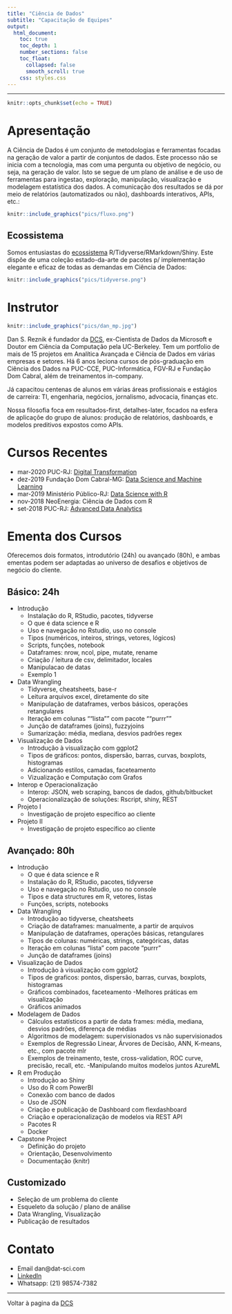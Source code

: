 ```yaml
---
title: "Ciência de Dados"
subtitle: "Capacitação de Equipes"
output:
  html_document:
    toc: true
    toc_depth: 1
    number_sections: false
    toc_float:
      collapsed: false
      smooth_scroll: true
    css: styles.css
--- 
```

***
```r
knitr::opts_chunk$set(echo = TRUE)
```

# Apresentação

A Ciência de Dados é um conjunto de metodologias e ferramentas focadas na geração de valor a partir de conjuntos de dados. Este processo não se inicia com a tecnologia, mas com uma pergunta ou objetivo de negócio, ou seja, na geração de valor. Isto se segue de um plano de análise e de uso de ferramentas para ingestao, exploração, manipulação, visualização e modelagem estatística dos dados. A comunicação dos resultados se dá por meio de relatórios (automatizados ou não), dashboards interativos, APIs, etc.: 

```r
knitr::include_graphics("pics/fluxo.png")
```

## Ecossistema

Somos entusiastas do [ecossistema](https://www.tidyverse.org/) R/Tidyverse/RMarkdown/Shiny. Este dispõe de uma coleção estado-da-arte de pacotes p/ implementação elegante e eficaz de todas as demandas em Ciência de Dados:

```r
knitr::include_graphics("pics/tidyverse.png")
```


# Instrutor

```r
knitr::include_graphics("pics/dan_mp.jpg")
```

Dan S. Reznik é fundador da [DCS](index.html), ex-Cientista de Dados da Microsoft e Doutor em Ciência da Computação pela UC-Berkeley. Tem um portfolio de mais de 15 projetos em Analítica Avançada e Ciência de Dados em várias empresas e setores. Há 6 anos leciona cursos de pós-graduação em Ciência dos Dados na PUC-CCE, PUC-Informática, FGV-RJ e Fundação Dom Cabral, além de treinamentos in-company.

Já capacitou centenas de alunos em várias áreas profissionais e estágios de carreira: TI, engenharia, negócios, jornalismo, advocacia, finanças etc.

Nossa filosofia foca em resultados-first, detalhes-later, focados na esfera de aplicaçõe do grupo de alunos: produção de relatórios, dashboards, e modelos preditivos expostos como APIs.

# Cursos Recentes

- mar-2020 PUC-RJ: [Digital Transformation](http://ecoa.usuarios.rdc.puc-rio.br/mdt/)
- dez-2019 Fundação Dom Cabral-MG: [Data Science and Machine Learning](docs/fdc_slides.pdf)
- mar-2019 Ministério Público-RJ: [Data Science with R](https://dan-reznik.github.io/MPRJ-Main/)
- nov-2018 NeoEnergia: Ciência de Dados com R
- set-2018 PUC-RJ: [Advanced Data Analytics](http://www.cce.puc-rio.br/sitecce/website/website.dll/folder?nCurso=data-analytics:-mining,-predictive,-text-(e)-big-data-analytics)


# Ementa dos Cursos {.tabset .tabset-fade .tabset-pills}

Oferecemos dois formatos, introdutório (24h) ou avançado (80h), e ambas ementas podem ser adaptadas ao universo de desafios e objetivos de negócio do cliente.

## Básico: 24h

- Introdução
  - Instalação do R, RStudio, pacotes, tidyverse
  - O que é data science e R
  - Uso e navegação no Rstudio, uso no console
  - Tipos (numéricos, inteiros, strings, vetores, lógicos)
  - Scripts, funções, notebook
  - Dataframes: nrow, ncol, pipe, mutate, rename
  - Criação / leitura de csv, delimitador, locales
  - Manipulacao de datas
  - Exemplo 1 

- Data Wrangling
  - Tidyverse, cheatsheets, base-r
  - Leitura arquivos excel, diretamente do site
  - Manipulação de dataframes, verbos básicos, operações retangulares
  - Iteração em colunas ""lista"" com pacote ""purrr""
  - Junção de dataframes (joins), fuzzyjoins
  - Sumarização: média, mediana, desvios padrões
regex

- Visualização de Dados
  - Introdução à visualização com ggplot2
  - Tipos de gráficos: pontos, dispersão, barras, curvas, boxplots, histogramas
  - Adicionando estilos, camadas, faceteamento
  - Vizualização e Computação com Grafos
  
- Interop e Operacionalização
  - Interop: JSON, web scraping, bancos de dados, github/bitbucket
  - Operacionalização de soluções: Rscript, shiny, REST
  
- Projeto I
  - Investigação de projeto específico ao cliente
  
- Projeto II
  - Investigação de projeto específico ao cliente
  
## Avançado: 80h

- Introdução
  - O que é data science e R
  - Instalação do R, RStudio, pacotes, tidyverse
  - Uso e navegação no Rstudio, uso no console
  - Tipos e data structures em R, vetores, listas
  - Funções, scripts, notebooks

- Data Wrangling
  - Introdução ao tidyverse, cheatsheets
  - Criação de dataframes: manualmente, a partir de arquivos
  - Manipulação de dataframes, operações básicas, retangulares
  - Tipos de colunas: numéricas, strings, categóricas, datas
  - Iteração em colunas "lista" com pacote "purrr"
  - Junção de dataframes (joins)
  
- Visualização de Dados
  - Introdução à visualização com ggplot2
  - Tipos de graficos: pontos, dispersão, barras, curvas, boxplots, histogramas
  - Gráficos combinados, faceteamento
  -Melhores práticas em visualização
  - Gráficos animados
  
- Modelagem de Dados
  - Cálculos estatísticos a partir de data frames: média, mediana, desvios padrões, diferença de médias
  - Algoritmos de modelagem: supervisionados vs não supervisionados
  - Exemplos de Regressão Linear, Árvores de Decisão, ANN, K-means, etc., com pacote mlr
  - Exemplos de treinamento, teste, cross-validation, ROC curve, precisão, recall, etc.
  -Manipulando muitos modelos juntos
AzureML

- R em Produção
  - Introdução ao Shiny
  - Uso do R com PowerBI
  - Conexão com banco de dados
  - Uso de JSON
  - Criação e publicação de Dashboard com flexdashboard
  - Criação e operacionalização de modelos via REST API
  - Pacotes R
  - Docker
  
- Capstone Project
  - Definição do projeto
  - Orientação, Desenvolvimento
  - Documentação (knitr)
  
## Customizado

- Seleção de um problema do cliente
- Esqueleto da solução / plano de análise
- Data Wrangling, Visualização
- Publicação de resultados

# Contato

- Email dan@dat-sci.com
- [LinkedIn](https://www.linkedin.com/in/dan-s-reznik-phd-bb49133/)  
- Whatsapp: (21) 98574-7382

***

Voltar à pagina da [DCS](index.html)